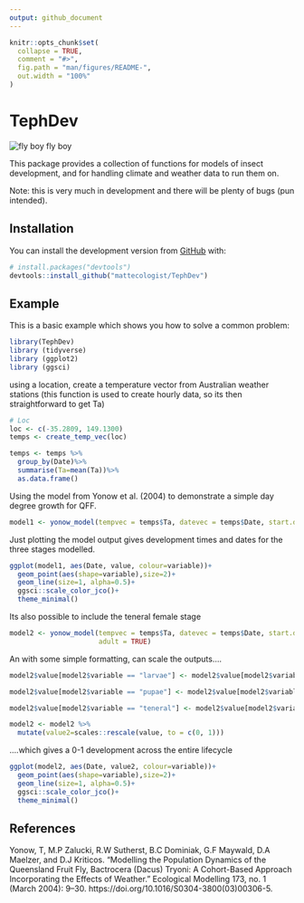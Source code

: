```yaml
---
output: github_document
---
```


<!-- README.md is generated from README.Rmd. Please edit that file -->

```r
knitr::opts_chunk$set(
  collapse = TRUE,
  comment = "#>",
  fig.path = "man/figures/README-",
  out.width = "100%"
)
```

# TephDev

![fly boy fly boy](man/figures/fly.png)
<!-- badges: start -->
<!-- badges: end -->

This package provides a collection of functions for models of insect development, and for handling climate and weather data to run them on.

Note: this is very much in development and there will be plenty of bugs (pun intended).

## Installation

You can install the development version from [GitHub](https://github.com/) with:

``` r
# install.packages("devtools")
devtools::install_github("mattecologist/TephDev")
```
## Example

This is a basic example which shows you how to solve a common problem:

```r
library(TephDev)
library (tidyverse)
library (ggplot2)
library (ggsci)
```
using a location, create a temperature vector from Australian weather stations (this function is used to create hourly data, so its then straightforward to get Ta)
```r
# Loc
loc <- c(-35.2809, 149.1300)
temps <- create_temp_vec(loc)

temps <- temps %>% 
  group_by(Date)%>%
  summarise(Ta=mean(Ta))%>%
  as.data.frame()

```

Using the model from Yonow et al. (2004) to demonstrate a simple day degree growth for QFF.

```r
model1 <- yonow_model(tempvec = temps$Ta, datevec = temps$Date, start.date="2018-12-14")
```

Just plotting the model output gives development times and dates for the three stages modelled.
```r
ggplot(model1, aes(Date, value, colour=variable))+
  geom_point(aes(shape=variable),size=2)+
  geom_line(size=1, alpha=0.5)+
  ggsci::scale_color_jco()+
  theme_minimal()
```

Its also possible to include the teneral female stage
```r
model2 <- yonow_model(tempvec = temps$Ta, datevec = temps$Date, start.date="2018-12-14",
                      adult = TRUE)
```

An with some simple formatting, can scale the outputs.... 
```r

model2$value[model2$variable == "larvae"] <- model2$value[model2$variable == "larvae"] + max(model2$value[model2$variable =="egg"])

model2$value[model2$variable == "pupae"] <- model2$value[model2$variable == "pupae"] + max(model2$value[model2$variable =="larvae"])

model2$value[model2$variable == "teneral"] <- model2$value[model2$variable == "teneral"] + max(model2$value[model2$variable =="pupae"])

model2 <- model2 %>%
  mutate(value2=scales::rescale(value, to = c(0, 1)))

```

....which gives a 0-1 development across the entire lifecycle
```r
ggplot(model2, aes(Date, value2, colour=variable))+
  geom_point(aes(shape=variable),size=2)+
  geom_line(size=1, alpha=0.5)+
  ggsci::scale_color_jco()+
  theme_minimal()
```

## References

Yonow, T, M.P Zalucki, R.W Sutherst, B.C Dominiak, G.F Maywald, D.A Maelzer, and D.J Kriticos. “Modelling the Population Dynamics of the Queensland Fruit Fly, Bactrocera (Dacus) Tryoni: A Cohort-Based Approach Incorporating the Effects of Weather.” Ecological Modelling 173, no. 1 (March 2004): 9–30. https://doi.org/10.1016/S0304-3800(03)00306-5.
